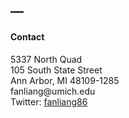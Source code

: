 ---
---
  
<link rel="stylesheet" href="styles.css" type="text/css">

#### Contact

5337 North Quad <br>
105 South State Street<br>
Ann Arbor, MI 48109-1285<br>
fanliang@umich.edu<br>
Twitter: [fanliang86](https://twitter.com/fanliang86)